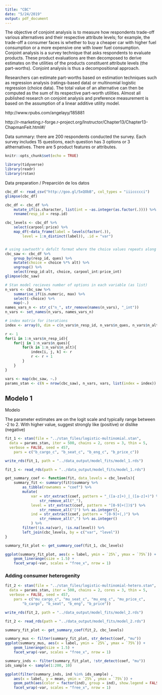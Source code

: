 ```yaml
---
title: "CBC"
date: "5/24/2019"
output: pdf_document
---
```


The objective of conjoint analysis is to measure how respondents trade-off 
various alternatives and their respective attribute levels; for example, the trade-off a consumer faces is whether to buy a cheaper car with higher fuel consumption or a more expensive one with lower fuel consumption. Conjoint 
analysis is a survey technique that asks respondents to evaluate products. These 
product evaluations are then decomposed to derive estimates on the utilities of 
the products constituent attribute levels (the part-worths). Conjoint analysis 
is thus a decompositional approach.

Researchers can estimate part-worths based on estimation techniques such as regression analysis (ratings-based data) or multinomial logistic regression 
(choice data). The total value of an alternative can then be computed as the sum 
of its respective part-worth utilities. Almost all published research on 
conjoint analysis and preference measurement is based on the assumption of a 
linear additive utility model.

http://www.rpubs.com/angelayy/185881

http://r-marketing.r-forge.r-project.org/Instructor/Chapter13/Chapter13-ChapmanFeit.html#/

Data summary: there are 200 respondents conducted the survey. Each survey 
includes 15 questions, each question has 3 options or 3 althernatives. There are 
5 product features or attributes.

```r
knitr::opts_chunk$set(echo = TRUE)

library(tidyverse)
library(readr)
library(rstan)
```

Data preparation / Preparción de los datos

```r
cbc_df <- read_csv("http://goo.gl/5xQObB", col_types = "iiiccccci")
glimpse(cbc_df)

cbc_df <- cbc_df %>% 
    mutate_if(is.character, list(int = ~as.integer(as.factor(.)))) %>% 
    rename(resp_id = resp.id)

cbc_levels <- cbc_df %>% 
    select(carpool:price) %>% 
    map_df(~data_frame(label = levels(factor(.)), 
        level = 1:n_distinct(label)), .id = "var")


# using sawtooth's defult format where the choice values repeats along a task
cbc_saw <- cbc_df %>% 
    group_by(resp_id, ques) %>% 
    mutate(choice = choice %*% alt) %>% 
    ungroup() %>% 
    select(resp_id:alt, choice, carpool_int:price_int)
glimpse(cbc_saw)

# Stan model recieves number of options in each variable (as list)
n_vars <- cbc_saw %>% 
    summarise_if(is.numeric, max) %>% 
    select(-choice) %>% 
    map(~.)
names_vars_n <- str_c("n_", str_remove(names(n_vars), "_int"))
n_vars <- set_names(n_vars, names_vars_n)

# index matrix for iterations
index <- array(0, dim = c(n_vars$n_resp_id, n_vars$n_ques, n_vars$n_alt))

r <- 1
for(i in 1:n_vars$n_resp_id){
    for(j in 1:n_vars$n_ques){
        for(k in 1:n_vars$n_alt){
            index[i, j, k] <- r
            r <- r + 1
        }
    }
}

vars <- map(cbc_saw, ~.)
params_stan <- c(N = nrow(cbc_saw), n_vars, vars, list(index = index))

```


## Modelo 1

Modelo 

The parameter estimates are on the logit scale and typically range between -2 to 
2. With higher value, suggest strongly like (positive) or dislike (negative)

```r
fit_1 <- stan(file = "../stan_files/logistic-multinomial.stan", 
  data = params_stan, iter = 500, chains = 2, cores = 3, thin = 5, 
  verbose = FALSE, seed = 457, 
    pars = c("b_cargo_c", "b_seat_c", "b_eng_c", "b_price_c"))

write_rds(fit_1, path = "../data_output/model_fits/model_1.rds")
```

```r
fit_1 <- read_rds(path = "../data_output/model_fits/model_1.rds")

get_summary_coef <- function(fit, data_levels = cbc_levels){
    summary_fit <- summary(fit)$summary %>% 
        as_tibble(rownames = "coef") %>% 
        mutate(
            var = str_extract(coef, pattern = "_([a-z]+)_|_([a-z]+)") %>%
                str_remove_all("_"),
            level = str_extract(coef, pattern = "[0-9]+(])$") %>% 
                str_remove_all("]") %>% as.integer(), 
            ind = str_extract(coef, pattern = "[0-9]+(,)") %>% 
                str_remove_all(",") %>% as.integer()
            ) %>%
        filter(!is.na(var), !is.na(level)) %>% 
        left_join(cbc_levels, by = c("var", "level")) 
}

summary_fit_plot <- get_summary_coef(fit_1, cbc_levels)

ggplot(summary_fit_plot, aes(x = label, ymin = `25%`, ymax = `75%`)) +
    geom_linerange(size = 1.5) +
    facet_wrap(~var, scales = "free_x", nrow = 1)

```


### Adding consumer heterogenity


```r
fit_2 <- stan(file = "../stan_files/logistic-multinomial-hetero.stan", 
  data = params_stan, iter = 500, chains = 2, cores = 3, thin = 5, 
  verbose = FALSE, seed = 457, 
    pars = c("mu_cargo_c", "mu_seat_c", "mu_eng_c", "mu_price_c", 
        "b_cargo", "b_seat", "b_eng", "b_price"))

write_rds(fit_2, path = "../data_output/model_fits/model_2.rds")
```

```r
fit_2 <- read_rds(path = "../data_output/model_fits/model_2.rds")

summary_fit_plot <- get_summary_coef(fit_2, cbc_levels)

summary_mus <- filter(summary_fit_plot, str_detect(coef, "mu"))
ggplot(summary_mus, aes(x = label, ymin = `25%`, ymax = `75%`)) +
    geom_linerange(size = 1.5) +
    facet_wrap(~var, scales = "free_x", nrow = 1)

summary_inds <- filter(summary_fit_plot, !str_detect(coef, "mu")) 
ids_sample <- sample(1:200, 10)

ggplot(filter(summary_inds, ind %in% ids_sample) , 
    aes(x = label, y = mean, ymin = `25%`, ymax = `75%`)) +
    geom_path(aes(color = factor(ind), group = ind), show.legend = FALSE) +
    facet_wrap(~var, scales = "free_x", nrow = 1)

```


